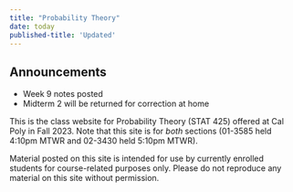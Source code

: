 ```yaml
---
title: "Probability Theory"
date: today
published-title: 'Updated'
---
```


::: callout-note
## Announcements

-   Week 9 notes posted
-   Midterm 2 will be returned for correction at home
:::

This is the class website for Probability Theory (STAT 425) offered at Cal Poly in Fall 2023. Note that this site is for *both* sections (01-3585 held 4:10pm MTWR and 02-3430 held 5:10pm MTWR).

Material posted on this site is intended for use by currently enrolled students for course-related purposes only. Please do not reproduce any material on this site without permission.
